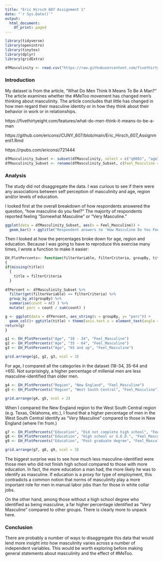 ```yaml
---
title: "Eric Hirsch 607 Assignment 1"
date: "`r Sys.Date()`"
output:
  html_document:
    df_print: paged
---
```



```r
library(tidyverse)
library(openintro)
library(tinytex)
library(dplyr)
library(gridExtra)    

```

``` r
dfMasculinity <- read.csv("https://raw.githubusercontent.com/fivethirtyeight/data/master/masculinity-survey/raw-responses.csv", header= TRUE)
```

### Introduction

My dataset is from the article, "What Do Men Think It Means To Be A Man?" The article examines whether the #MeToo movement has changed men's thinking about masculinity.  The article concludes that little has changed in how men regard their masculine identity or in how they think about their behavior in work or in relationships.

https://fivethirtyeight.com/features/what-do-men-think-it-means-to-be-a-man

https://github.com/ericonsi/CUNY_607/blob/main/Eric_Hirsch_607_Assignment1.Rmd

https://rpubs.com/ericonsi/721444

``` r

dfMasculinity_Subset <- subset(dfMasculinity, select = c("q0001", "age3", "q0026", "q0005", "race2", "q0029", "q0035", "q0030"))
dfMasculinity_Subset <- rename(dfMasculinity_Subset, c(Feel_Masculine =  "q0001", Age = "age3", Orientation = "q0026", BelieveSocietyPressuresMen="q0005", Race="race2", Education="q0029", Region="q0035", State="q0030"))
```
### Analysis 
The study did not disaggregate the data.  I was curious to see if there were any associations between self perception of masculinity and age, region and/or levels of education.

I looked first at the overall breakdown of how respondents answered the question, "how masculine do you feel?"   The majority of respondents reported feeling "Somewhat Masculine" or "Very Masculine."

``` r
ggplot(data = dfMasculinity_Subset, aes(x = Feel_Masculine)) +
  geom_bar() + ggtitle("Respondent answers to 'How Masculine Do You Feel'")
```


Then I looked at how the percentages broke down for age, region and education.  Because I was going to have to reproduce this exercise many times, I wrote a function to make it easier:
``` r

EH_PlotPercents<- function(filterVariable, filterCriteria, groupBy, title)
{
if(missing(title))
  {
    title = filterCriteria
  }
  
dfPercent <- dfMasculinity_Subset %>%
  filter(get(filterVariable) == filterCriteria) %>%
  group_by_at(groupBy) %>%
  summarise(count = n() ) %>%
  mutate( perc = count / sum(count) )

g <- ggplot(data = dfPercent, aes_string(x = groupBy, y= "perc")) +
  geom_col()+ ggtitle(title) + theme(axis.text.x = element_text(angle = 90))
return(g)
}
```

``` r
g1 <- EH_PlotPercents("Age", "18 - 34", "Feel_Masculine")
g2 <- EH_PlotPercents("Age", "35 - 64", "Feel_Masculine")
g3 <- EH_PlotPercents("Age", "65 and up", "Feel_Masculine")

grid.arrange(g1, g2, g3, ncol = 3)  
```

For age, I compared all the categories in the dataset (18-34, 35-64 and >65).  Not surprisingly, a higher percentage of millenial men are less masculine-identified than older men.

``` r
g4 <- EH_PlotPercents("Region", "New England", "Feel_Masculine")
g5 <- EH_PlotPercents("Region", "West South Central", "Feel_Masculine")

grid.arrange(g4, g5, ncol = 2)  
```

When I compared the New England region to the West South Central region (e.g. Texas, Oklahoma, etc.), I found that a higher percentage of men in the West South Central identify as "Very Masculine" compared to those in New England (where I'm from.) 

``` r

g7 <- EH_PlotPercents("Education", "Did not complete high school", "Feel_Masculine", "Didn't finish HS")
g8 <- EH_PlotPercents("Education", "High school or G.E.D.", "Feel_Masculine")
g9 <- EH_PlotPercents("Education", "Post graduate degree", "Feel_Masculine")

grid.arrange(g7, g8, g9, ncol = 3)  
```

The biggest surprise was to see how much less masculine-identified were those men who did not finish high school compared to those with more education.  In fact, the more education a man had, the more likely he was to identify as masculine. If education is a proxy for type of employment, this contradicts a common notion that norms of masculinity play a more important role for men in manual labor jobs than for those in white collar jobs.  

On the other hand, among those without a high school degree who identified as being masculine, a far higher percentage identified as "Very Masculine" compared to other groups.  There is clearly more to unpack here.

### Conclusion
There are probably a number of ways to disaggregate this data that would lend more insight into how masculinity varies across a number of independent variables.  This would be worth exploring before making general statements about masculinity and the effect of #MeToo.